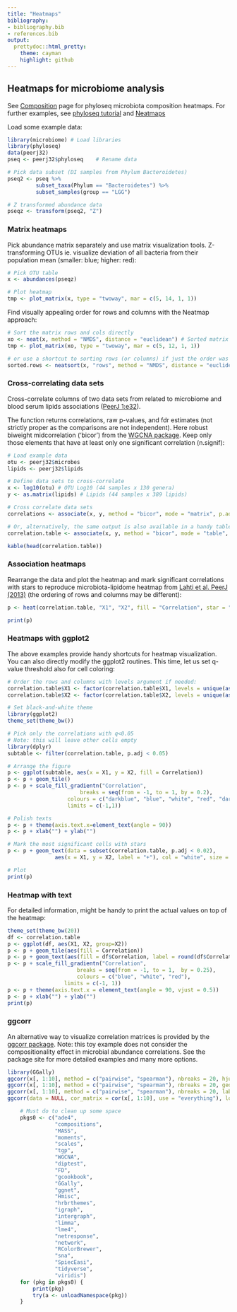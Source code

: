 ```yaml
---
title: "Heatmaps"
bibliography: 
- bibliography.bib
- references.bib
output: 
  prettydoc::html_pretty:
    theme: cayman
    highlight: github
---
```

<!--
  %\VignetteEngine{knitr::rmarkdown}
  %\VignetteIndexEntry{microbiome tutorial - heatmap}
  %\usepackage[utf8]{inputenc}
  %\VignetteEncoding{UTF-8}  
-->

## Heatmaps for microbiome analysis

See [Composition](Composition.html) page for phyloseq microbiota composition heatmaps. For further examples, see [phyloseq tutorial](http://joey711.github.io/phyloseq/plot_heatmap-examples.html) and [Neatmaps](http://www.biomedcentral.com/1471-2105/11/45)


Load some example data:

```r
library(microbiome) # Load libraries
library(phyloseq)
data(peerj32)
pseq <- peerj32$phyloseq    # Rename data

# Pick data subset (DI samples from Phylum Bacteroidetes)
pseq2 <- pseq %>%
         subset_taxa(Phylum == "Bacteroidetes") %>%
         subset_samples(group == "LGG")

# Z transformed abundance data
pseqz <- transform(pseq2, "Z")
```


### Matrix heatmaps

Pick abundance matrix separately and use matrix visualization
tools. Z-transforming OTUs ie. visualize deviation of all bacteria
from their population mean (smaller: blue; higher: red):

```r
# Pick OTU table
x <- abundances(pseqz)

# Plot heatmap
tmp <- plot_matrix(x, type = "twoway", mar = c(5, 14, 1, 1))
```


Find visually appealing order for rows and columns with the Neatmap approach:

```r
# Sort the matrix rows and cols directly
xo <- neat(x, method = "NMDS", distance = "euclidean") # Sorted matrix
tmp <- plot_matrix(xo, type = "twoway", mar = c(5, 12, 1, 1))

# or use a shortcut to sorting rows (or columns) if just the order was needed 
sorted.rows <- neatsort(x, "rows", method = "NMDS", distance = "euclidean") 
```



### Cross-correlating data sets

Cross-correlate columns of two data sets from related to microbiome and blood serum lipids associations ([PeerJ 1:e32](https://peerj.com/articles/32/)).

The function returns correlations, raw p-values, and fdr estimates (not strictly proper as the comparisons are not independent). Here robust biweight midcorrelation ('bicor') from the [WGCNA package](http://labs.genetics.ucla.edu/horvath/CoexpressionNetwork/Rpackages/WGCNA/). Keep only those elements that have at least only one significant correlation (n.signif):

```r
# Load example data 
otu <- peerj32$microbes 
lipids <- peerj32$lipids 

# Define data sets to cross-correlate
x <- log10(otu) # OTU Log10 (44 samples x 130 genera)
y <- as.matrix(lipids) # Lipids (44 samples x 389 lipids)

# Cross correlate data sets
correlations <- associate(x, y, method = "bicor", mode = "matrix", p.adj.threshold = 0.05, n.signif = 1)

# Or, alternatively, the same output is also available in a handy table format
correlation.table <- associate(x, y, method = "bicor", mode = "table", p.adj.threshold = 0.05, n.signif = 1)

kable(head(correlation.table))
```

### Association heatmaps

Rearrange the data and plot the heatmap and mark significant correlations with stars to reproduce microbiota-lipidome heatmap from [Lahti et al. PeerJ (2013)](https://peerj.com/articles/32/) (the ordering of rows and columns may be different): 

```r
p <- heat(correlation.table, "X1", "X2", fill = "Correlation", star = "p.adj", p.adj.threshold = 0.05) 
```
```r
print(p)
```


### Heatmaps with ggplot2

The above examples provide handy shortcuts for heatmap visualization. You can also directly modify the ggplot2 routines. This time, let us set q-value threshold also for cell coloring: 

```r
# Order the rows and columns with levels argument if needed:
correlation.table$X1 <- factor(correlation.table$X1, levels = unique(as.character(correlation.table$X1)))
correlation.table$X2 <- factor(correlation.table$X2, levels = unique(as.character(correlation.table$X2)))

# Set black-and-white theme
library(ggplot2)
theme_set(theme_bw())

# Pick only the correlations with q<0.05
# Note: this will leave other cells empty
library(dplyr)
subtable <- filter(correlation.table, p.adj < 0.05)

# Arrange the figure
p <- ggplot(subtable, aes(x = X1, y = X2, fill = Correlation))
p <- p + geom_tile() 
p <- p + scale_fill_gradientn("Correlation", 
       	 		       breaks = seq(from = -1, to = 1, by = 0.2), 
			       colours = c("darkblue", "blue", "white", "red", "darkred"), 
			       limits = c(-1,1)) 

# Polish texts
p <- p + theme(axis.text.x=element_text(angle = 90))
p <- p + xlab("") + ylab("")

# Mark the most significant cells with stars
p <- p + geom_text(data = subset(correlation.table, p.adj < 0.02), 
       	 	   aes(x = X1, y = X2, label = "+"), col = "white", size = 5)

# Plot
print(p)
```

### Heatmap with text

For detailed information, might be handy to print the actual values on
top of the heatmap:

```r
theme_set(theme_bw(20))
df <- correlation.table
p <- ggplot(df, aes(X1, X2, group=X2)) 
p <- p + geom_tile(aes(fill = Correlation)) 
p <- p + geom_text(aes(fill = df$Correlation, label = round(df$Correlation, 1)), size = 2) 
p <- p + scale_fill_gradientn("Correlation", 
       	 		      breaks = seq(from = -1, to = 1,  by = 0.25), 
       	 		      colours = c("blue", "white", "red"), 
			      limits = c(-1, 1))
p <- p + theme(axis.text.x = element_text(angle = 90, vjust = 0.5)) 
p <- p + xlab("") + ylab("")
print(p)
```

### ggcorr

An alternative way to visualize correlation matrices is provided by the [ggcorr package](https://briatte.github.io/ggcorr/). Note: this toy example does not consider the compositionality effect in microbial abundance correlations. See the package site for more detailed examples and many more options.

```r
library(GGally)
ggcorr(x[, 1:10], method = c("pairwise", "spearman"), nbreaks = 20, hjust = 0.75)
ggcorr(x[, 1:10], method = c("pairwise", "spearman"), nbreaks = 20, geom = "circle")
ggcorr(x[, 1:10], method = c("pairwise", "spearman"), nbreaks = 20, label = TRUE, label_alpha = TRUE)
ggcorr(data = NULL, cor_matrix = cor(x[, 1:10], use = "everything"), low = "steelblue", mid = "white", high = "darkred", midpoint = 0)
```




```r
    # Must do to clean up some space
    pkgs0 <- c("ade4",
      	       "compositions",
    	       "MASS",
    	       "moments",
    	       "scales",
    	       "tgp",
    	       "WGCNA",
    	       "diptest",
    	       "FD",
    	       "gcookbook",
    	       "GGally",
    	       "ggnet",
    	       "Hmisc",
    	       "hrbrthemes",
    	       "igraph",
    	       "intergraph",
    	       "limma",
    	       "lme4",
    	       "netresponse",
    	       "network",
    	       "RColorBrewer",
    	       "sna",
    	       "SpiecEasi",
    	       "tidyverse",
    	       "viridis")
    for (pkg in pkgs0) {
        print(pkg)
        try(a <- unloadNamespace(pkg))
    }
```



